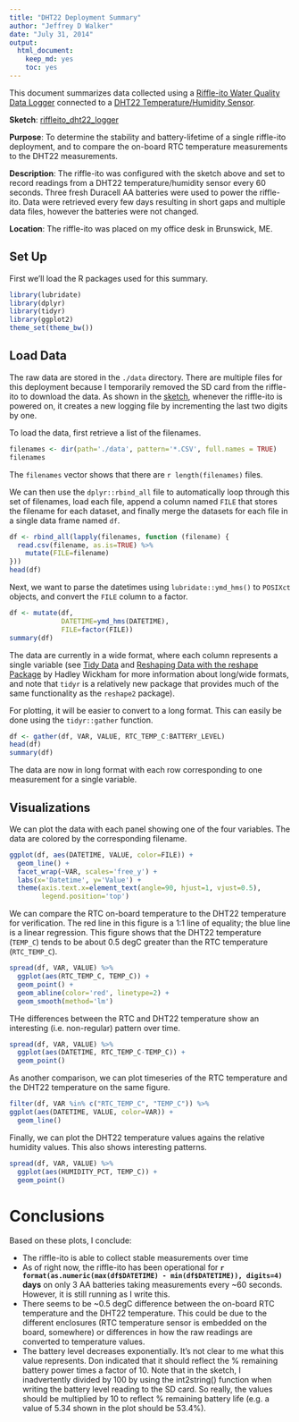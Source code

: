 ```yaml
---
title: "DHT22 Deployment Summary"
author: "Jeffrey D Walker"
date: "July 31, 2014"
output:
  html_document:
    keep_md: yes
    toc: yes
---
```


This document summarizes data collected using a [Riffle-ito Water Quality Data Logger](https://github.com/p-v-o-s/riffle-ito) connected to a [DHT22 Temperature/Humidity Sensor](http://www.adafruit.com/products/393).

**Sketch**: [riffleito_dht22_logger](https://github.com/walkerjeffd/riffle-ito-apps/blob/e03b1a0b3333b147bcb9e3c6df88cb3119c01e14/ino/riffleito_dht22_logger/riffleito_dht22_logger.ino)

**Purpose**: To determine the stability and battery-lifetime of a single riffle-ito deployment, and to compare the on-board RTC temperature measurements to the DHT22 measurements.

**Description**: The riffle-ito was configured with the sketch above and set to record readings from a DHT22 temperature/humidity sensor every 60 seconds. Three fresh Duracell AA batteries were used to power the riffle-ito. Data were retrieved every few days resulting in short gaps and multiple data files, however the batteries were not changed.  

**Location**: The riffle-ito was placed on my office desk in Brunswick, ME. 

## Set Up

First we'll load the R packages used for this summary.

```r
library(lubridate)
library(dplyr)
library(tidyr)
library(ggplot2)
theme_set(theme_bw())
```

## Load Data

The raw data are stored in the `./data` directory. There are multiple files for this 
deployment because I temporarily removed the SD card from the riffle-ito to download
the data. As shown in the [sketch](), whenever the riffle-ito is powered on, it creates a new logging file by incrementing the last two digits by one.

To load the data, first retrieve a list of the filenames.

```r
filenames <- dir(path='./data', pattern='*.CSV', full.names = TRUE)
filenames
```

The `filenames` vector shows that there are `r length(filenames)` files.

We can then use the `dplyr::rbind_all` file to automatically loop through this set of filenames, load each file, append a column named `FILE` that stores the filename for each dataset, and finally merge the datasets for each file in a single data frame named `df`.

```r
df <- rbind_all(lapply(filenames, function (filename) {
  read.csv(filename, as.is=TRUE) %>%
    mutate(FILE=filename)
}))
head(df)
```

Next, we want to parse the datetimes using `lubridate::ymd_hms()` to `POSIXct` objects, and convert the `FILE` column to a factor.

```r
df <- mutate(df,
             DATETIME=ymd_hms(DATETIME),
             FILE=factor(FILE))
summary(df)
```

The data are currently in a wide format, where each column represents a single variable (see [Tidy Data](http://vita.had.co.nz/papers/tidy-data.pdf) and [Reshaping Data with the reshape Package](http://www.jstatsoft.org/v21/i12/paper) by Hadley Wickham for more information about long/wide formats, and note that `tidyr` is a relatively new package that provides much of the same functionality as the `reshape2` package). 

For plotting, it will be easier to convert to a long format. This can easily be done using the `tidyr::gather` function.

```r
df <- gather(df, VAR, VALUE, RTC_TEMP_C:BATTERY_LEVEL)
head(df)
summary(df)
```

The data are now in long format with each row corresponding to one measurement for a single variable.

## Visualizations

We can plot the data with each panel showing one of the four variables. The data are colored by the corresponding filename. 

```r
ggplot(df, aes(DATETIME, VALUE, color=FILE)) +
  geom_line() +
  facet_wrap(~VAR, scales='free_y') +
  labs(x='Datetime', y='Value') +
  theme(axis.text.x=element_text(angle=90, hjust=1, vjust=0.5),
        legend.position='top')
```

We can compare the RTC on-board temperature to the DHT22 temperature for verification. The red line in this figure is a 1:1 line of equality; the blue line is a linear regression. This figure shows that the DHT22 temperature (`TEMP_C`) tends to be about 0.5 degC greater than the RTC temperature (`RTC_TEMP_C`).

```r
spread(df, VAR, VALUE) %>%
  ggplot(aes(RTC_TEMP_C, TEMP_C)) +
  geom_point() +
  geom_abline(color='red', linetype=2) +
  geom_smooth(method='lm')
```

THe differences between the RTC and DHT22 temperature show an interesting (i.e. non-regular) pattern over time.

```r
spread(df, VAR, VALUE) %>%
  ggplot(aes(DATETIME, RTC_TEMP_C-TEMP_C)) +
  geom_point()
```

As another comparison, we can plot timeseries of the RTC temperature and the DHT22 temperature on the same figure.

```r
filter(df, VAR %in% c("RTC_TEMP_C", "TEMP_C")) %>%
ggplot(aes(DATETIME, VALUE, color=VAR)) +
  geom_line()
```

Finally, we can plot the DHT22 temperature values agains the relative humidity values. This also shows interesting patterns. 

```r
spread(df, VAR, VALUE) %>%
  ggplot(aes(HUMIDITY_PCT, TEMP_C)) +
  geom_point()
```

# Conclusions

Based on these plots, I conclude:

- The riffle-ito is able to collect stable measurements over time
- As of right now, the riffle-ito has been operational for **`r format(as.numeric(max(df$DATETIME) - min(df$DATETIME)), digits=4)` days** on only 3 AA batteries taking measurements every ~60 seconds. However, it is still running as I write this.
- There seems to be ~0.5 degC difference between the on-board RTC temperature and the DHT22 temperature. This could be due to the different enclosures (RTC temperature sensor is embedded on the board, somewhere) or differences in how the raw readings are converted to temperature values.
- The battery level decreases exponentially. It's not clear to me what this value represents. Don indicated that it should reflect the % remaining battery power times a factor of 10. Note that in the sketch, I inadvertently divided by 100 by using the int2string() function when writing the battery level reading to the SD card. So really, the values should be multiplied by 10 to reflect % remaining battery life (e.g. a value of 5.34 shown in the plot should be 53.4%).
